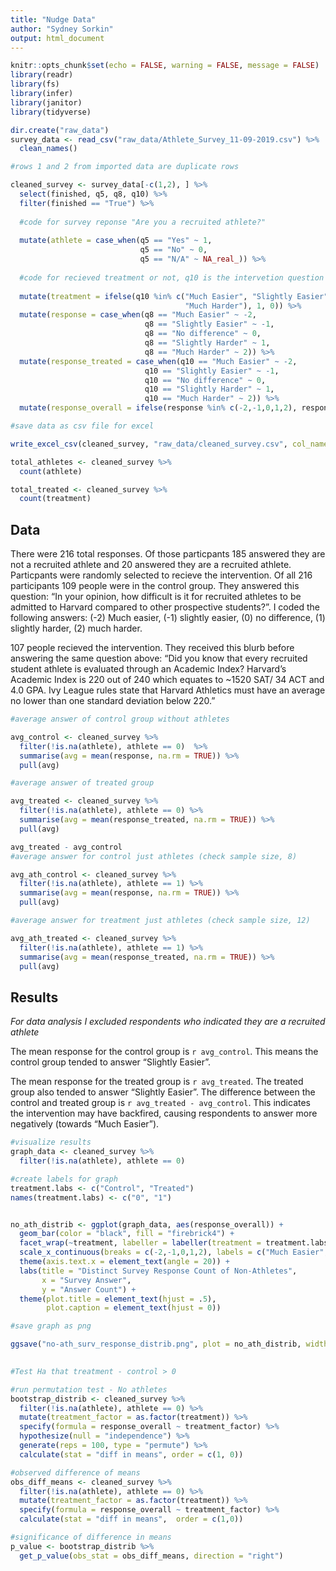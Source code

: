 ```yaml
---
title: "Nudge Data"
author: "Sydney Sorkin"
output: html_document
---
```


```r
knitr::opts_chunk$set(echo = FALSE, warning = FALSE, message = FALSE)
library(readr)
library(fs)
library(infer)
library(janitor)
library(tidyverse)
```

```r
dir.create("raw_data")
survey_data <- read_csv("raw_data/Athlete_Survey_11-09-2019.csv") %>% 
  clean_names() 

#rows 1 and 2 from imported data are duplicate rows

cleaned_survey <- survey_data[-c(1,2), ] %>% 
  select(finished, q5, q8, q10) %>% 
  filter(finished == "True") %>% 
  
  #code for survey reponse "Are you a recruited athlete?"
  
  mutate(athlete = case_when(q5 == "Yes" ~ 1,
                             q5 == "No" ~ 0,
                             q5 == "N/A" ~ NA_real_)) %>% 
  
  #code for recieved treatment or not, q10 is the intervetion question
  
  mutate(treatment = ifelse(q10 %in% c("Much Easier", "Slightly Easier", "No difference", "Slightly Harder",
                                       "Much Harder"), 1, 0)) %>% 
  mutate(response = case_when(q8 == "Much Easier" ~ -2,
                              q8 == "Slightly Easier" ~ -1,
                              q8 == "No difference" ~ 0,
                              q8 == "Slightly Harder" ~ 1,
                              q8 == "Much Harder" ~ 2)) %>% 
  mutate(response_treated = case_when(q10 == "Much Easier" ~ -2,
                              q10 == "Slightly Easier" ~ -1,
                              q10 == "No difference" ~ 0,
                              q10 == "Slightly Harder" ~ 1,
                              q10 == "Much Harder" ~ 2)) %>% 
  mutate(response_overall = ifelse(response %in% c(-2,-1,0,1,2), response,response_treated))

#save data as csv file for excel 

write_excel_csv(cleaned_survey, "raw_data/cleaned_survey.csv", col_names = TRUE)
```

```r
total_athletes <- cleaned_survey %>% 
  count(athlete)

total_treated <- cleaned_survey %>% 
  count(treatment)

```

## Data

There were 216 total responses. Of those particpants 185 answered they are not a recruited athlete and 20 answered they are a recruited athlete. Particpants were randomly selected to recieve the intervention. Of all 216 participants 109 people were in the control group. They answered this question: "In your opinion, how difficult is it for recruited athletes to be admitted to Harvard compared to other prospective students?". I coded the following answers: (-2) Much easier, (-1) slightly easier, (0) no difference, (1) slightly harder, (2) much harder. 
  

107 people recieved the intervention. They received this blurb before answering the same question above: "Did you know that every recruited student athlete is evaluated through an Academic Index? Harvard’s Academic Index is 220 out of 240 which equates to ~1520 SAT/ 34 ACT and 4.0 GPA. Ivy League rules state that Harvard Athletics must have an average no lower than one standard deviation below 220."



```r
#average answer of control group without athletes

avg_control <- cleaned_survey %>% 
  filter(!is.na(athlete), athlete == 0)  %>% 
  summarise(avg = mean(response, na.rm = TRUE)) %>% 
  pull(avg)

#average answer of treated group

avg_treated <- cleaned_survey %>% 
  filter(!is.na(athlete), athlete == 0) %>% 
  summarise(avg = mean(response_treated, na.rm = TRUE)) %>% 
  pull(avg)

avg_treated - avg_control
#average answer for control just athletes (check sample size, 8)

avg_ath_control <- cleaned_survey %>% 
  filter(!is.na(athlete), athlete == 1) %>% 
  summarise(avg = mean(response, na.rm = TRUE)) %>% 
  pull(avg)

#average answer for treatment just athletes (check sample size, 12)

avg_ath_treated <- cleaned_survey %>% 
  filter(!is.na(athlete), athlete == 1) %>% 
  summarise(avg = mean(response_treated, na.rm = TRUE)) %>% 
  pull(avg)

```

## Results
  
*For data analysis I excluded respondents who indicated they are a recruited athlete*
    
The mean response for the control group is `r avg_control`. This means the control group tended to answer "Slightly Easier". 

The mean response for the treated group is `r avg_treated`. The treated group also tended to answer "Slightly Easier". The difference between the control and treated group is `r avg_treated - avg_control`. This indicates the intervention may have backfired, causing respondents to answer more negatively (towards "Much Easier").

```r
#visualize results
graph_data <- cleaned_survey %>% 
  filter(!is.na(athlete), athlete == 0) 

#create labels for graph
treatment.labs <- c("Control", "Treated")
names(treatment.labs) <- c("0", "1")


no_ath_distrib <- ggplot(graph_data, aes(response_overall)) + 
  geom_bar(color = "black", fill = "firebrick4") + 
  facet_wrap(~treatment, labeller = labeller(treatment = treatment.labs)) +
  scale_x_continuous(breaks = c(-2,-1,0,1,2), labels = c("Much Easier", "Slightly Easier", "No Difference", "Slightly Harder", "Much Harder")) +
  theme(axis.text.x = element_text(angle = 20)) +
  labs(title = "Distinct Survey Response Count of Non-Athletes",
       x = "Survey Answer", 
       y = "Answer Count") +
  theme(plot.title = element_text(hjust = .5),
        plot.caption = element_text(hjust = 0))

#save graph as png

ggsave("no-ath_surv_response_distrib.png", plot = no_ath_distrib, width = 9, height = 5)
  
```






```r

#Test Ha that treatment - control > 0 

#run permutation test - No athletes
bootstrap_distrib <- cleaned_survey %>% 
  filter(!is.na(athlete), athlete == 0) %>% 
  mutate(treatment_factor = as.factor(treatment)) %>% 
  specify(formula = response_overall ~ treatment_factor) %>% 
  hypothesize(null = "independence") %>% 
  generate(reps = 100, type = "permute") %>% 
  calculate(stat = "diff in means", order = c(1, 0))

#observed difference of means
obs_diff_means <- cleaned_survey %>% 
  filter(!is.na(athlete), athlete == 0) %>% 
  mutate(treatment_factor = as.factor(treatment)) %>% 
  specify(formula = response_overall ~ treatment_factor) %>%
  calculate(stat = "diff in means",  order = c(1,0))

#significance of difference in means
p_value <- bootstrap_distrib %>% 
  get_p_value(obs_stat = obs_diff_means, direction = "right")
```


